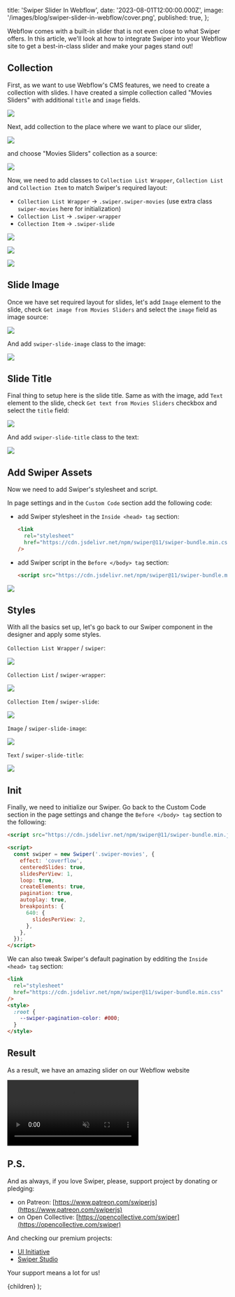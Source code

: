 
  title: 'Swiper Slider In Webflow',
  date: '2023-08-01T12:00:00.000Z',
  image: '/images/blog/swiper-slider-in-webflow/cover.png',
  published: true,
};

Webflow comes with a built-in slider that is not even close to what Swiper offers. In this article, we'll look at how to integrate Swiper into your Webflow site to get a best-in-class slider and make your pages stand out!

## Collection

First, as we want to use Webflow's CMS features, we need to create a collection with slides. I have created a simple collection called "Movies Sliders" with additional `title` and `image` fields.

<img
  src="/images/blog/swiper-slider-in-webflow/01-collection.jpg"
  loading="lazy"
/>

Next, add collection to the place where we want to place our slider,

<img
  src="/images/blog/swiper-slider-in-webflow/02-add-collection.jpg"
  loading="lazy"
/>

and choose "Movies Sliders" collection as a source:

<img
  src="/images/blog/swiper-slider-in-webflow/03-collection-source.jpg"
  loading="lazy"
/>

Now, we need to add classes to `Collection List Wrapper`, `Collection List` and `Collection Item` to match Swiper's required layout:

- `Collection List Wrapper` -> `.swiper.swiper-movies` (use extra class `swiper-movies` here for initialization)
- `Collection List` -> `.swiper-wrapper`
- `Collection Item` -> `.swiper-slide`

<img
  src="/images/blog/swiper-slider-in-webflow/04-swiper-class.jpg"
  loading="lazy"
/>

<img
  src="/images/blog/swiper-slider-in-webflow/05-swiper-wrapper-class.jpg"
  loading="lazy"
/>

<img
  src="/images/blog/swiper-slider-in-webflow/06-swiper-slide-class.jpg"
  loading="lazy"
/>

## Slide Image

Once we have set required layout for slides, let's add `Image` element to the slide, check `Get image from Movies Sliders` and select the `image` field as image source:

<img
  src="/images/blog/swiper-slider-in-webflow/08-image-source.jpg"
  loading="lazy"
/>

And add `swiper-slide-image` class to the image:

<img
  src="/images/blog/swiper-slider-in-webflow/09-image-class.jpg"
  loading="lazy"
/>

## Slide Title

Final thing to setup here is the slide title. Same as with the image, add `Text` element to the slide, check `Get text from Movies Sliders` checkbox and select the `title` field:

<img
  src="/images/blog/swiper-slider-in-webflow/11-text-source.jpg"
  loading="lazy"
/>

And add `swiper-slide-title` class to the text:

<img
  src="/images/blog/swiper-slider-in-webflow/12-text-class.jpg"
  loading="lazy"
/>

## Add Swiper Assets

Now we need to add Swiper's stylesheet and script.

In page settings and in the `Custom Code` section add the following code:

- add Swiper stylesheet in the `Inside <head> tag` section:
  ```html
  <link
    rel="stylesheet"
    href="https://cdn.jsdelivr.net/npm/swiper@11/swiper-bundle.min.css"
  />
  ```
- add Swiper script in the `Before </body> tag` section:
  ```html
  <script src="https://cdn.jsdelivr.net/npm/swiper@11/swiper-bundle.min.js"></script>
  ```

<img
  src="/images/blog/swiper-slider-in-webflow/13-page-custom-code.jpg"
  loading="lazy"
/>

## Styles

With all the basics set up, let's go back to our Swiper component in the designer and apply some styles.

`Collection List Wrapper` / `swiper`:

<img
  src="/images/blog/swiper-slider-in-webflow/14-swiper-styles.jpg"
  loading="lazy"
/>

`Collection List` / `swiper-wrapper`:

<img
  src="/images/blog/swiper-slider-in-webflow/15-swiper-wrapper-styles.jpg"
  loading="lazy"
/>

`Collection Item` / `swiper-slide`:

<img
  src="/images/blog/swiper-slider-in-webflow/16-swiper-slide-styles.jpg"
  loading="lazy"
/>

`Image` / `swiper-slide-image`:

<img
  src="/images/blog/swiper-slider-in-webflow/17-image-styles.jpg"
  loading="lazy"
/>

`Text` / `swiper-slide-title`:

<img
  src="/images/blog/swiper-slider-in-webflow/18-text-styles.jpg"
  loading="lazy"
/>

## Init

Finally, we need to initialize our Swiper. Go back to the Custom Code section in the page settings and change the `Before </body> tag` section to the following:

```html
<script src="https://cdn.jsdelivr.net/npm/swiper@11/swiper-bundle.min.js"></script>

<script>
  const swiper = new Swiper('.swiper-movies', {
    effect: 'coverflow',
    centeredSlides: true,
    slidesPerView: 1,
    loop: true,
    createElements: true,
    pagination: true,
    autoplay: true,
    breakpoints: {
      640: {
        slidesPerView: 2,
      },
    },
  });
</script>
```

We can also tweak Swiper's default pagination by edditing the `Inside <head> tag` section:

```html
<link
  rel="stylesheet"
  href="https://cdn.jsdelivr.net/npm/swiper@11/swiper-bundle.min.css"
/>
<style>
  :root {
    --swiper-pagination-color: #000;
  }
</style>
```

## Result

As a result, we have an amazing slider on our Webflow website

<video
  src="/images/blog/swiper-slider-in-webflow/21-final-video.mp4"
  muted
  autoPlay
  loop
  playsInline
/>

## P.S.

And as always, if you love Swiper, please, support project by donating or pledging:

- on Patreon: [https://www.patreon.com/swiperjs](https://www.patreon.com/swiperjs)
- on Open Collective: [https://opencollective.com/swiper](https://opencollective.com/swiper)

And checking our premium projects:

- [UI Initiative](https://uiinitiative.com)
- [Swiper Studio](https://studio.swiperjs.com)

Your support means a lot for us!

  <PostLayout meta={meta}>{children}</PostLayout>
);
